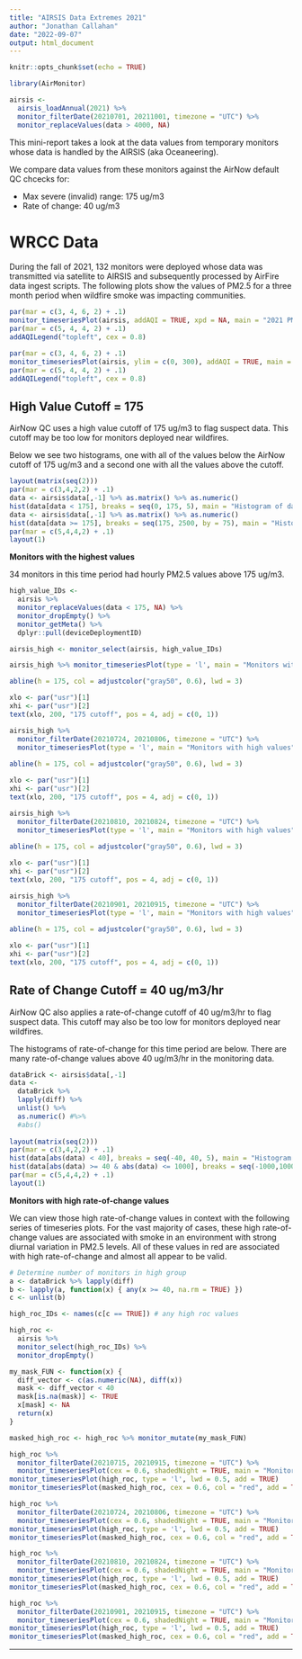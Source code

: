 ```yaml
---
title: "AIRSIS Data Extremes 2021"
author: "Jonathan Callahan"
date: "2022-09-07"
output: html_document
---
```


```r
knitr::opts_chunk$set(echo = TRUE)

library(AirMonitor)

airsis <- 
  airsis_loadAnnual(2021) %>%
  monitor_filterDate(20210701, 20211001, timezone = "UTC") %>%
  monitor_replaceValues(data > 4000, NA)
```

This mini-report takes a look at the data values from temporary
monitors whose data is handled by the AIRSIS (aka Oceaneering).

We compare data values from these monitors against the AirNow default QC chcecks
for:

* Max severe (invalid) range: 175 ug/m3
* Rate of change: 40 ug/m3

# WRCC Data

During the fall of 2021, 132 monitors were deployed whose data was transmitted via
satellite to AIRSIS and subsequently processed by AirFire data ingest
scripts. The following plots show the values of PM2.5 for a three month period when wildfire
smoke was impacting communities.

```r
par(mar = c(3, 4, 6, 2) + .1)
monitor_timeseriesPlot(airsis, addAQI = TRUE, xpd = NA, main = "2021 PM2.5 Values")
par(mar = c(5, 4, 4, 2) + .1)
addAQILegend("topleft", cex = 0.8)

par(mar = c(3, 4, 6, 2) + .1)
monitor_timeseriesPlot(airsis, ylim = c(0, 300), addAQI = TRUE, main = "2021 PM2.5 Values (zoomed in)")
par(mar = c(5, 4, 4, 2) + .1)
addAQILegend("topleft", cex = 0.8)
```

## High Value Cutoff = 175

AirNow QC uses a high value cutoff of 175 ug/m3 to flag suspect data. This cutoff
may be too low for monitors deployed near wildfires.

Below we see two histograms, one with all of the values below the AirNow cutoff 
of 175 ug/m3 and a second one with all the values above the cutoff.

```r
layout(matrix(seq(2)))
par(mar = c(3,4,2,2) + .1)
data <- airsis$data[,-1] %>% as.matrix() %>% as.numeric()
hist(data[data < 175], breaks = seq(0, 175, 5), main = "Histogram of data < 175 ug/m3")
data <- airsis$data[,-1] %>% as.matrix() %>% as.numeric()
hist(data[data >= 175], breaks = seq(175, 2500, by = 75), main = "Histogram of data >= 175 ug/m3")
par(mar = c(5,4,4,2) + .1)
layout(1)
```

**Monitors with the highest values**

34 monitors in this time period had hourly PM2.5 values above 175 ug/m3.

```r
high_value_IDs <-
  airsis %>%
  monitor_replaceValues(data < 175, NA) %>%
  monitor_dropEmpty() %>%
  monitor_getMeta() %>%
  dplyr::pull(deviceDeploymentID)

airsis_high <- monitor_select(airsis, high_value_IDs)

airsis_high %>% monitor_timeseriesPlot(type = 'l', main = "Monitors with high values")

abline(h = 175, col = adjustcolor("gray50", 0.6), lwd = 3)

xlo <- par("usr")[1]
xhi <- par("usr")[2]
text(xlo, 200, "175 cutoff", pos = 4, adj = c(0, 1))
```

```r
airsis_high %>%
  monitor_filterDate(20210724, 20210806, timezone = "UTC") %>%
  monitor_timeseriesPlot(type = 'l', main = "Monitors with high values")
  
abline(h = 175, col = adjustcolor("gray50", 0.6), lwd = 3)

xlo <- par("usr")[1]
xhi <- par("usr")[2]
text(xlo, 200, "175 cutoff", pos = 4, adj = c(0, 1))
```

```r
airsis_high %>%
  monitor_filterDate(20210810, 20210824, timezone = "UTC") %>%
  monitor_timeseriesPlot(type = 'l', main = "Monitors with high values")
  
abline(h = 175, col = adjustcolor("gray50", 0.6), lwd = 3)

xlo <- par("usr")[1]
xhi <- par("usr")[2]
text(xlo, 200, "175 cutoff", pos = 4, adj = c(0, 1))
```

```r
airsis_high %>%
  monitor_filterDate(20210901, 20210915, timezone = "UTC") %>%
  monitor_timeseriesPlot(type = 'l', main = "Monitors with high values")
  
abline(h = 175, col = adjustcolor("gray50", 0.6), lwd = 3)

xlo <- par("usr")[1]
xhi <- par("usr")[2]
text(xlo, 200, "175 cutoff", pos = 4, adj = c(0, 1))
```

## Rate of Change Cutoff = 40 ug/m3/hr

AirNow QC also applies a rate-of-change cutoff of 40 ug/m3/hr to flag suspect data.
This cutoff may also be too low for monitors deployed near wildfires.

The histograms of rate-of-change for this time period are below. There are many
rate-of-change values above 40 ug/m3/hr in the monitoring data.

```r
dataBrick <- airsis$data[,-1]
data <-
  dataBrick %>%
  lapply(diff) %>%
  unlist() %>%
  as.numeric() #%>%
  #abs()
  
layout(matrix(seq(2)))
par(mar = c(3,4,2,2) + .1)
hist(data[abs(data) < 40], breaks = seq(-40, 40, 5), main = "Histogram of rate-of-change < 40 ug/m3/hr")
hist(data[abs(data) >= 40 & abs(data) <= 1000], breaks = seq(-1000,1000,40), main = "Histogram of rate-of-change >= 40 ug/m3/hr")
par(mar = c(5,4,4,2) + .1)
layout(1)
```

**Monitors with high rate-of-change values**

We can view those high rate-of-change values in context with the following series
of timeseries plots. For the vast majority of cases, these high rate-of-change
values are associated with smoke in an environment with strong diurnal 
variation in PM2.5 levels. All of these values in red are associated with
high rate-of-change and almost all appear to be valid.

```r
# Determine number of monitors in high group
a <- dataBrick %>% lapply(diff)
b <- lapply(a, function(x) { any(x >= 40, na.rm = TRUE) })
c <- unlist(b)

high_roc_IDs <- names(c[c == TRUE]) # any high roc values

high_roc <- 
  airsis %>% 
  monitor_select(high_roc_IDs) %>%
  monitor_dropEmpty()

my_mask_FUN <- function(x) {
  diff_vector <- c(as.numeric(NA), diff(x))
  mask <- diff_vector < 40
  mask[is.na(mask)] <- TRUE
  x[mask] <- NA
  return(x)
}

masked_high_roc <- high_roc %>% monitor_mutate(my_mask_FUN)
```

```r
high_roc %>%
  monitor_filterDate(20210715, 20210915, timezone = "UTC") %>%
  monitor_timeseriesPlot(cex = 0.6, shadedNight = TRUE, main = "Monitors with Rate-of-Change >= 40 ug/m3/hr")
monitor_timeseriesPlot(high_roc, type = 'l', lwd = 0.5, add = TRUE)
monitor_timeseriesPlot(masked_high_roc, cex = 0.6, col = "red", add = TRUE, opacity = 1)
```

```r
high_roc %>%
  monitor_filterDate(20210724, 20210806, timezone = "UTC") %>%
  monitor_timeseriesPlot(cex = 0.6, shadedNight = TRUE, main = "Monitors with Rate-of-Change >= 40 ug/m3/hr")
monitor_timeseriesPlot(high_roc, type = 'l', lwd = 0.5, add = TRUE)
monitor_timeseriesPlot(masked_high_roc, cex = 0.6, col = "red", add = TRUE, opacity = 1)
```

```r
high_roc %>%
  monitor_filterDate(20210810, 20210824, timezone = "UTC") %>%
  monitor_timeseriesPlot(cex = 0.6, shadedNight = TRUE, main = "Monitors with Rate-of-Change >= 40 ug/m3/hr")
monitor_timeseriesPlot(high_roc, type = 'l', lwd = 0.5, add = TRUE)
monitor_timeseriesPlot(masked_high_roc, cex = 0.6, col = "red", add = TRUE, opacity = 1)
```

```r
high_roc %>%
  monitor_filterDate(20210901, 20210915, timezone = "UTC") %>%
  monitor_timeseriesPlot(cex = 0.6, shadedNight = TRUE, main = "Monitors with Rate-of-Change >= 40 ug/m3/hr")
monitor_timeseriesPlot(high_roc, type = 'l', lwd = 0.5, add = TRUE)
monitor_timeseriesPlot(masked_high_roc, cex = 0.6, col = "red", add = TRUE, opacity = 1)
```

----


